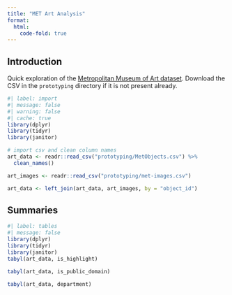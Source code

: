 ```yaml
---
title: "MET Art Analysis"
format:
  html:
    code-fold: true
---
```


## Introduction

Quick exploration of the [Metropolitan Museum of Art dataset](https://github.com/metmuseum/openaccess). Download the CSV in the `prototyping` directory if it is not present already.

```r
#| label: import
#| message: false
#| warning: false
#| cache: true
library(dplyr)
library(tidyr)
library(janitor)

# import csv and clean column names
art_data <- readr::read_csv("prototyping/MetObjects.csv") %>%
  clean_names()

art_images <- readr::read_csv("prototyping/met-images.csv")

art_data <- left_join(art_data, art_images, by = "object_id")
```

## Summaries 

```r
#| label: tables
#| message: false
library(dplyr)
library(tidyr)
library(janitor)
tabyl(art_data, is_highlight)

tabyl(art_data, is_public_domain)

tabyl(art_data, department)
```





